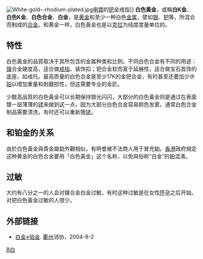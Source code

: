 {{Otheruses|白金|subject=[[黄金|黄金]]的白色[[合金|合金]]|other=白金的意思}}
{{Distinguish|鉑}}
[[File:White-gold--rhodium-plated.jpg|thumb]][[电镀|电镀]]的[[钯|钯]]金戒指]]
'''白色黃金'''，或稱'''白K金'''、'''白色K金'''、'''白色合金'''、'''白金'''，是[[黄金|黄金]]和至少一种白色[[金属|金属]]，譬如[[银|银]]、[[钯|钯]]等，所混合而制成的[[合金|合金]]。和黄金一样，白色黃金也是以[[克拉|克拉]]为纯度度量单位的。

== 特性 ==
白色黃金的品質取决于其所包含的金属种类和比例。不同白色合金有不同的用途：[[镍|镍]]合金硬度高，适合做[[戒指|戒指]]、装饰扣；钯合金软而富于延展性，适合做宝石首饰的底座，如戒托。最高质量的白色合金是至少17K的金钯合金，有时甚至还要加少许[[铂|铂]]以增加重量和耐磨损性，但这需要专业的金匠。

少数高品質的白色黃金可以长期保持银光闪闪，大部分的白色黃金则是通过在表面镀一层薄薄的[[铑|铑]]来做到这一点，因为大部分白色合金容易颜色发雾。通常白色合金制品需要清洗，有时还可以重新镀[[铑|铑]]。

== 和铂金的关系 ==
由於白色黃金與貴金屬鉑外觀相似，有時會被不法商人用于冒充鉑。[[香港|香港]]政府規定这种黄金的白色合金要用「白色黃金」这个名称，以免與俗称“白金”的鉑混淆。

== 过敏 ==
大约有八分之一的人会对镍合金白金过敏，有时这种过敏是在女性[[怀孕|怀孕]]之后开始。对钯白色黃金过敏的人很少。

== 外部链接 ==
*[https://web.archive.org/web/20070917215945/http://315.e0570.com/view_news.asp?news_id=1365 白金≠铂金]. [[衢州|衢州]]消协，2004-8-2

{{珠寶材料}}
[[Category:金合金|B白]]